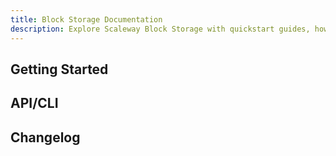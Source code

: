 ```yaml
---
title: Block Storage Documentation
description: Explore Scaleway Block Storage with quickstart guides, how-tos, and more.
---
```



<ProductHeader
   productName="Block Storage"
   productLogo="blockStorage"
   description="Block Storage offers scalable, non-volatile disks for Scaleway Instances. Enhance performance with high IOPS,, and scalability."
   url="/block-storage/quickstart/"
   label="Block Storage Quickstart"
/>

## Getting Started

<Grid>
    <SummaryCard
        title="Quickstart"
        icon="rocket"
        description="Learn to create Block Storage volumes, attach, and mount them to a Scaleway Instance in a few easy steps."
        label="View Quickstart"
        url="/block-storage/quickstart/"
    />
    <SummaryCard
        title="Concepts"
        icon="info"
        description="Master core concepts for a deeper understanding of Block Storage."
        label="View Concepts"
        url="/block-storage/concepts/"
    />
    <SummaryCard
        title="How-Tos"
        icon="help-circle-outline"
        description="Learn to use Block Storage through the Scaleway console."
        label="View How-Tos"
        url="/block-storage/how-to/"
    />
    <SummaryCard
        title="Additional Content"
        icon="book-open-outline"
        description="Go further with detailed, in-depth information on Block Storage."
        label="View Additional Content"
        url="/block-storage/reference-content/"
    />
</Grid>


## API/CLI

<Grid>
    <Card
        title="Managing a Block Storage volume"
        url="/block-storage/api-cli/managing-a-volume/"
        label="Read more"
    />
    <Card
        title="Advantages of migrating from the Instance API to the Block Storage API for managing block volumes and snapshots"
        url="/block-storage/reference-content/advantages-migrating-to-sbs/"
        label="Read more"
    />
        <Card
        title="Identify the API managing your Block Storage volumes and snapshots"
        url="/block-storage/api-cli/identifying-volume-snapshot-api/"
        label="Read more"
    />
</Grid>


<ClickableBanner
    productLogo="cli"
    title="Block Storage API"
    description="Manage Block Storage using the Scaleway API."
    url="https://www.scaleway.com/en/developers/api/block-storage/"
    label="Go to Block Storage API"
/>

## Changelog

<ChangelogList
    productName="block-storage"
    numberOfChanges={3}
/>
